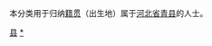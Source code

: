 {{Catnav|頁面分類|各種主題的頁面分類|依中国各省来作的分类|各地中国人|河北人|滄州人}}
{{Catnav|頁面分類|人物|各國人物|中国人|各地中国人|河北人|滄州人}}

本分类用于归纳[[籍贯|籍贯]]（出生地）属于[[河北省|河北省]][[青县|青县]]的人士。

[[Category:滄州人|县]]
[[Category:青县|*]]